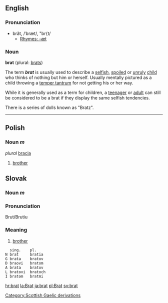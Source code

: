 ==English==
===Pronunciation===
*brăt, /ˈbræt/, "br{t/
**[[Rhymes:English:-æt|Rhymes: -æt]]

===Noun===
'''brat''' (plural: [[brats]])

The term '''''brat''''' is usually used to describe a [[selfish]], [[spoil]]ed or [[unruly]] [[child]] who thinks of nothing but him or herself.  Usually mentally pictured as a child throwing a [[temper tantrum]] for not getting his or her way.

While it is generally used as a term for children, a [[teenager]] or [[adult]] can still be considered to be a brat if they display the same selfish tendencies.

There is a series of dolls known as "Bratz".
----

== Polish ==
=== Noun ''m''===
''plural'' [[bracia]]
# [[brother]]

==Slovak==
=== Noun ''m''===
===Pronunciation===
Brut/Brutiu
===Meaning===
# [[brother]]
  <nowiki> sing.    pl.
N brat     bratia
G brata    bratov
D braovi   bratom
A brata    bratov
L bratovi  bratoch
I bratom   bratmi</nowiki>

[[hr:brat]]
[[la:Brat]]
[[ja:brat]]
[[pl:Brat]]
[[sv:brat]]
[[Category:Scottish Gaelic derivations]]